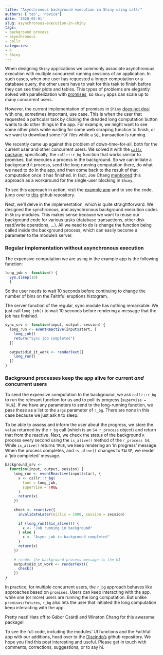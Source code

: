 ```yaml
---
title: "Asynchronous background execution in Shiny using callr"
authors: ['teo', 'novica']
date: '2020-05-01'
slug: asynchronous-execution-in-shiny
tags:
- background process
- asynchronous
- callr
categories:
- R
- Shiny
---
```


When designing `Shiny` applications we commonly associate asynchronous execution with multiple concurrent running sessions of an application. In such cases, when one user has requested a longer computation or a database query, the other users have to wait for this task to finish before they can see their plots and tables. This types of problems are elegantly solved with parallelization with [promises](https://rstudio.github.io/promises/articles/overview.html), so `Shiny` apps can scale up to many concurrent users. 

However, the current implementation of promises in `Shiny` [does not deal](https://github.com/rstudio/promises/issues/23#) with one, sometimes important, use case. This is when the user that requested a particular task by clicking the dreaded long computation button wants to do other things in the app. For example, we might want to see some other plots while waiting for some web scraping function to finish, or we want to download some `PDF` files while a `SQL` transaction is running. 

We recently came up against this problem of down-time-for-all, both for the current user and other concurrent users. We solved it with the [`callr` package](https://cran.r-project.org/web/packages/callr/callr.pdf), specifically, the `callr::r_bg` function that works similar to promises, but executes a process in the background. So we can initiate a background `R` process, send the long running computation there, do what we need to do in the app, and then come back to the result of that computation once it has finished. In fact, Joe Chang [mentioned](https://github.com/rstudio/promises/issues/23#) this approach as a workaround for the single-user blocking in `Shiny`.

To see this approach in action, visit the [example app](https://novica.shinyapps.io/sync-async-callr/) and to see the code, jump over to [this](https://github.com/discindo/sync-async-callr) github repository. 

Next, we'll delve in the implementation, which is quite straightforward. We designed the synchronous, and asynchronous background execution codes in `Shiny` modules. This makes sense because we want to reuse our background code for various tasks (database transactions, other disk read/write operations, ...). All we need to do is change the function being called inside the background process, which can easily become a parameter to the module's server.

### Regular implementation without asynchronous execution

The expensive computation we are using in the example app is the following function:

```r
long_job <- function() { 
  Sys.sleep(10)
  }
```

So the user needs to wait 10 seconds before continuing to change the number of bins on the Faithful eruptions histogram.

The server function of the regular, sync module has nothing remarkable. We just call `long_job()` to wait 10 seconds before rendering a message that the job has finished.

```r
sync_srv <- function(input, output, session) {
  long_run <- eventReactive(input$start, {
    long_job()
    return("Sync job completed")
  })
  
  output$did_it_work <- renderText({
    long_run()
  })
}
```

### Background processes keep the app alive for current _and_ concurrent users

To send the expensive computation to the background, we ask `callr::r_bg` to run the relevant function for us and to poll its progress (`supervise = TRUE`). If we have any parameters to send to the long-running function, we pass these as a list to the `args` parameter of `r_bg`. There are none in this case because we just ask `R` to sleep. 

To be able to assess and inform the user about the progress, we store the `value` returned by the `r_bg` call (which is an `S4 r_process` object) and return that from the reactive. Next, we check the status of the background `R` process every second using the `is_alive()` method of the `r_process S4`. While `is_alive()` returns `TRUE`, we keep rendering an 'in progress' message. When the process completes, and `is_alive()` changes to `FALSE`, we render a 'job completed' message. 


```r
background_srv <-
  function(input, output, session) {
    long_run <- eventReactive(input$start, {
      x <- callr::r_bg(
        func = long_job,
        supervise = TRUE
      )
      return(x)
    })
    
    check <- reactive({
      invalidateLater(millis = 1000, session = session)
      
      if (long_run()$is_alive()) {
        x <- "Job running in background"
      } else {
        x <- "Async job in background completed"
      }
      return(x)
    })
    
    # render the background process message to the UI
    output$did_it_work <- renderText({
      check()
    })
}
```

In practice, for multiple concurrent users, the `r_bg` approach behaves like approaches based on `promises`. Users can keep interacting with the app, while one (or more) users are running the long computation. But unlike `promises/futures`, `r_bg` also lets the user that initiated the long computation keep interacting with the app. 

Pretty neat! Hats off to Gábor Csárdi and Winston Chang for this awesome package!

To see the full code, including the modules' UI functions and the Faithful app with our additions, head over to the [Discindo's](https://github.com/discindo/sync-async-callr) github repository. 
We hope you find this post interesting and useful. Please get in touch with comments, corrections, suggestions, or to say hi.
